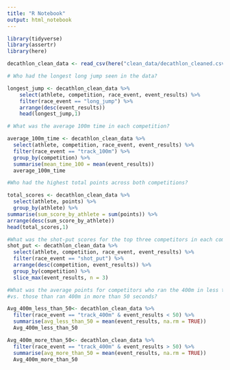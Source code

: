 ```yaml
---
title: "R Notebook"
output: html_notebook
---
```


```r
library(tidyverse)
library(assertr)
library(here)

decathlon_clean_data <- read_csv(here("clean_data/decathlon_cleaned.csv"))

```

```r
# Who had the longest long jump seen in the data?

longest_jump <- decathlon_clean_data %>% 
    select(athlete, competition, race_event, event_results) %>%
    filter(race_event == "long_jump") %>% 
    arrange(desc(event_results))
    head(longest_jump,1)
```


```r
# What was the average 100m time in each competition?

average_100m_time <- decathlon_clean_data %>% 
  select(athlete, competition, race_event, event_results) %>% 
  filter(race_event == "track_100m") %>% 
  group_by(competition) %>% 
  summarise(mean_time_100 = mean(event_results))
  average_100m_time
```


```r
#Who had the highest total points across both competitions?

total_scores <- decathlon_clean_data %>% 
  select(athlete, points) %>% 
  group_by(athlete) %>% 
summarise(sum_score_by_athlete = sum(points)) %>% 
arrange(desc(sum_score_by_athlete))
head(total_scores,1)
```



```r
#What was the shot-put scores for the top three competitors in each competition?
shot_put <- decathlon_clean_data %>% 
  select(athlete, competition, race_event, event_results) %>%
  filter(race_event == "shot_put") %>% 
  arrange(desc(competition, event_results)) %>% 
  group_by(competition) %>% 
  slice_max(event_results, n = 3)

```



```r
#What was the average points for competitors who ran the 400m in less than 50 seconds
#vs. those than ran 400m in more than 50 seconds?

Avg_400m_less_than_50<- decathlon_clean_data %>% 
  filter(race_event == "track_400m" & event_results < 50) %>% 
  summarise(avg_less_than_50 = mean(event_results, na.rm = TRUE))
  Avg_400m_less_than_50
```
  
  


```r
Avg_400m_more_than_50<- decathlon_clean_data %>% 
  filter(race_event == "track_400m" & event_results > 50) %>% 
  summarise(avg_more_than_50 = mean(event_results, na.rm = TRUE))
  Avg_400m_more_than_50


```

